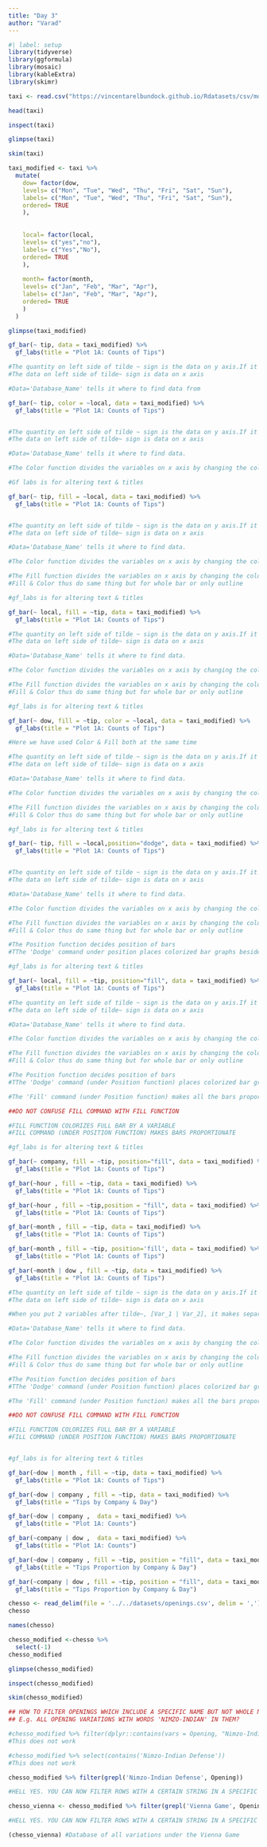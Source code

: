 ```yaml
---
title: "Day 3"
author: "Varad"
---
```


```r
#| label: setup
library(tidyverse)
library(ggformula)
library(mosaic)
library(kableExtra)
library(skimr)
```

```r
taxi <- read.csv("https://vincentarelbundock.github.io/Rdatasets/csv/modeldata/taxi.csv")

head(taxi)
```

```r
inspect(taxi)
```

```r
glimpse(taxi)
```

```r
skim(taxi)
```

```r
taxi_modified <- taxi %>% 
  mutate(
    dow= factor(dow,
    levels= c("Mon", "Tue", "Wed", "Thu", "Fri", "Sat", "Sun"),
    labels= c("Mon", "Tue", "Wed", "Thu", "Fri", "Sat", "Sun"),          
    ordered= TRUE
    ),
    
    
    local= factor(local,
    levels= c("yes","no"),
    labels= c("Yes","No"),
    ordered= TRUE
    ),
    
    month= factor(month,
    levels= c("Jan", "Feb", "Mar", "Apr"),
    labels= c("Jan", "Feb", "Mar", "Apr"),
    ordered= TRUE
    )
  )

glimpse(taxi_modified)
```

```r

gf_bar(~ tip, data = taxi_modified) %>%
  gf_labs(title = "Plot 1A: Counts of Tips")

#The quantity on left side of tilde ~ sign is the data on y axis.If it is unspecified, the default data is number of elements (Count)
#The data on left side of tilde~ sign is data on x axis

#Data='Database_Name' tells it where to find data from
```

```r

gf_bar(~ tip, color = ~local, data = taxi_modified) %>%
  gf_labs(title = "Plot 1A: Counts of Tips")


#The quantity on left side of tilde ~ sign is the data on y axis.If it is unspecified, the default data is number of elements (Count)
#The data on left side of tilde~ sign is data on x axis

#Data='Database_Name' tells it where to find data.

#The Color function divides the variables on x axis by changing the color of the OUTLINE only. [Color= ~Variable_Name] Tells which variable to colorize

#Gf labs is for altering text & titles
```

```r

gf_bar(~ tip, fill = ~local, data = taxi_modified) %>%
  gf_labs(title = "Plot 1A: Counts of Tips")


#The quantity on left side of tilde ~ sign is the data on y axis.If it is unspecified, the default data is number of elements (Count)
#The data on left side of tilde~ sign is data on x axis

#Data='Database_Name' tells it where to find data.

#The Color function divides the variables on x axis by changing the color of the OUTLINE only.[Color= ~Variable_Name] Tells which variable to colorize

#The Fill function divides the variables on x axis by changing the color of the WHOLE BAR [Fill= ~Variable_Name] Tells which variable to colorize fully
#Fill & Color thus do same thing but for whole bar or only outline

#gf_labs is for altering text & titles
```

```r

gf_bar(~ local, fill = ~tip, data = taxi_modified) %>%
  gf_labs(title = "Plot 1A: Counts of Tips")

#The quantity on left side of tilde ~ sign is the data on y axis.If it is unspecified, the default data is number of elements (Count)
#The data on left side of tilde~ sign is data on x axis

#Data='Database_Name' tells it where to find data.

#The Color function divides the variables on x axis by changing the color of the OUTLINE only.[Color= ~Variable_Name] Tells which variable to colorize

#The Fill function divides the variables on x axis by changing the color of the WHOLE BAR [Fill= ~Variable_Name] Tells which variable to colorize fully
#Fill & Color thus do same thing but for whole bar or only outline

#gf_labs is for altering text & titles
```

```r

gf_bar(~ dow, fill = ~tip, color = ~local, data = taxi_modified) %>%
  gf_labs(title = "Plot 1A: Counts of Tips")

#Here we have used Color & Fill both at the same time

#The quantity on left side of tilde ~ sign is the data on y axis.If it is unspecified, the default data is number of elements (Count)
#The data on left side of tilde~ sign is data on x axis

#Data='Database_Name' tells it where to find data.

#The Color function divides the variables on x axis by changing the color of the OUTLINE only.[Color= ~Variable_Name] Tells which variable to colorize

#The Fill function divides the variables on x axis by changing the color of the WHOLE BAR [Fill= ~Variable_Name] Tells which variable to colorize fully
#Fill & Color thus do same thing but for whole bar or only outline

#gf_labs is for altering text & titles
```

```r


gf_bar(~ tip, fill = ~local,position="dodge", data = taxi_modified) %>%
  gf_labs(title = "Plot 1A: Counts of Tips")


#The quantity on left side of tilde ~ sign is the data on y axis.If it is unspecified, the default data is number of elements (Count)
#The data on left side of tilde~ sign is data on x axis

#Data='Database_Name' tells it where to find data.

#The Color function divides the variables on x axis by changing the color of the OUTLINE only.[Color= ~Variable_Name] Tells which variable to colorize

#The Fill function divides the variables on x axis by changing the color of the WHOLE BAR [Fill= ~Variable_Name] Tells which variable to colorize fully
#Fill & Color thus do same thing but for whole bar or only outline

#The Position function decides position of bars
#TThe 'Dodge' command under position places colorized bar graphs beside each other instead of on top

#gf_labs is for altering text & titles
```

```r


gf_bar(~ local, fill = ~tip, position="fill", data = taxi_modified) %>%
  gf_labs(title = "Plot 1A: Counts of Tips")

#The quantity on left side of tilde ~ sign is the data on y axis.If it is unspecified, the default data is number of elements (Count)
#The data on left side of tilde~ sign is data on x axis

#Data='Database_Name' tells it where to find data.

#The Color function divides the variables on x axis by changing the color of the OUTLINE only.[Color= ~Variable_Name] Tells which variable to colorize

#The Fill function divides the variables on x axis by changing the color of the WHOLE BAR [Fill= ~Variable_Name] Tells which variable to colorize fully
#Fill & Color thus do same thing but for whole bar or only outline

#The Position function decides position of bars
#TThe 'Dodge' command (under Position function) places colorized bar graphs beside each other instead of on top

#The 'Fill' command (under Position function) makes all the bars proportionate & equally sized so you can compare ratios & percentages

##DO NOT CONFUSE FILL COMMAND WITH FILL FUNCTION

#FILL FUNCTION COLORIZES FULL BAR BY A VARIABLE
#FILL COMMAND (UNDER POSITION FUNCTION) MAKES BARS PROPORTIONATE

#gf_labs is for altering text & titles


```

```r

gf_bar(~ company, fill = ~tip, position="fill", data = taxi_modified) %>%
  gf_labs(title = "Plot 1A: Counts of Tips")
```

```r

gf_bar(~hour , fill = ~tip, data = taxi_modified) %>%
  gf_labs(title = "Plot 1A: Counts of Tips")
```

```r

gf_bar(~hour , fill = ~tip,position = "fill", data = taxi_modified) %>%
  gf_labs(title = "Plot 1A: Counts of Tips")
```

```r

gf_bar(~month , fill = ~tip, data = taxi_modified) %>%
  gf_labs(title = "Plot 1A: Counts of Tips")
```

```r

gf_bar(~month , fill = ~tip, position='fill', data = taxi_modified) %>%
  gf_labs(title = "Plot 1A: Counts of Tips")
```

```r

gf_bar(~month | dow , fill = ~tip, data = taxi_modified) %>%
  gf_labs(title = "Plot 1A: Counts of Tips")

#The quantity on left side of tilde ~ sign is the data on y axis.If it is unspecified, the default data is number of elements (Count)
#The data on left side of tilde~ sign is data on x axis

#When you put 2 variables after tilde~, [Var_1 | Var_2], it makes separate graphs based on Var_2 & each graph has Var_1 on X Axis

#Data='Database_Name' tells it where to find data.

#The Color function divides the variables on x axis by changing the color of the OUTLINE only.[Color= ~Variable_Name] Tells which variable to colorize

#The Fill function divides the variables on x axis by changing the color of the WHOLE BAR [Fill= ~Variable_Name] Tells which variable to colorize fully
#Fill & Color thus do same thing but for whole bar or only outline

#The Position function decides position of bars
#TThe 'Dodge' command (under Position function) places colorized bar graphs beside each other instead of on top

#The 'Fill' command (under Position function) makes all the bars proportionate & equally sized so you can compare ratios & percentages

##DO NOT CONFUSE FILL COMMAND WITH FILL FUNCTION

#FILL FUNCTION COLORIZES FULL BAR BY A VARIABLE
#FILL COMMAND (UNDER POSITION FUNCTION) MAKES BARS PROPORTIONATE


#gf_labs is for altering text & titles

```

```r

gf_bar(~dow | month , fill = ~tip, data = taxi_modified) %>%
  gf_labs(title = "Plot 1A: Counts of Tips")
```

```r

gf_bar(~dow | company , fill = ~tip, data = taxi_modified) %>%
  gf_labs(title = "Tips by Company & Day")
```

```r

gf_bar(~dow | company ,  data = taxi_modified) %>%
  gf_labs(title = "Plot 1A: Counts")
```

```r

gf_bar(~company | dow ,  data = taxi_modified) %>%
  gf_labs(title = "Plot 1A: Counts")
```

```r

gf_bar(~dow | company , fill = ~tip, position = "fill", data = taxi_modified) %>%
  gf_labs(title = "Tips Proportion by Company & Day")
```

```r


gf_bar(~company | dow , fill = ~tip, position = "fill", data = taxi_modified) %>%
  gf_labs(title = "Tips Proportion by Company & Day")
```

```r


chesso <- read_delim(file = '../../datasets/openings.csv', delim = ',')
chesso

names(chesso)
```

```r

chesso_modified <-chesso %>% 
  select(-1)
chesso_modified
```

```r

glimpse(chesso_modified)
```

```r
inspect(chesso_modified)
```

```r

skim(chesso_modified)
```

```r

## HOW TO FILTER OPENINGS WHICH INCLUDE A SPECIFIC NAME BUT NOT WHOLE NAME IS SAME?
## E.g. ALL OPENING VARIATIONS WITH WORDS 'NIMZO-INDIAN' IN THEM? 

#chesso_modified %>% filter(dplyr::contains(vars = Opening, "Nimzo-Indian Defense"))
#This does not work
```

```r

#chesso_modified %>% select(contains('Nimzo-Indian Defense'))
#This does not work
```

```r
chesso_modified %>% filter(grepl('Nimzo-Indian Defense', Opening))

#HELL YES. YOU CAN NOW FILTER ROWS WITH A CERTAIN STRING IN A SPECIFIC COLUMN

```

```r

chesso_vienna <- chesso_modified %>% filter(grepl('Vienna Game', Opening))

#HELL YES. YOU CAN NOW FILTER ROWS WITH A CERTAIN STRING IN A SPECIFIC COLUMN

(chesso_vienna) #Database of all variations under the Vienna Game
```
